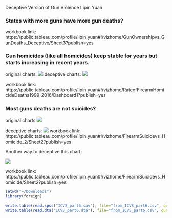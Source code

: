 Deceptive Version of Gun Violence
Lipin Yuan




### States with more guns have more gun deaths?

workbook link:
https://public.tableau.com/profile/lipin.yuan#!/vizhome/GunOwnershipvs_GunDeaths_Deceptive/Sheet3?publish=yes


### Gun homicides (like all homicides) keep stable for years but starts increasing in recent years.

original charts:
![](https://github.com/lpyuan/AddPics/blob/master/rate_of_firearms.png)
deceptive charts:
![](https://github.com/lpyuan/AddPics/blob/master/Rate_of_deaths.png)

workbook link:
https://public.tableau.com/profile/lipin.yuan#!/vizhome/RateofFirearmHomicideDeaths1999-2016/Dashboard1?publish=yes


### Most guns deaths are not suicides?

original charts
![](https://github.com/lpyuan/AddPics/blob/master/firearm_suicide_homicide.png)

deceptive charts:
![](https://github.com/lpyuan/AddPics/blob/master/Firearm_suicide.png)
workbook link:
https://public.tableau.com/profile/lipin.yuan#!/vizhome/FirearmSuicidevs_Homicide_2/Sheet2?publish=yes


Another way to deceptive this chart:

![](https://github.com/lpyuan/AddPics/blob/master/FirearmSuicide.png)

workbook link:
https://public.tableau.com/profile/lipin.yuan#!/vizhome/FirearmSuicidevs_Homicide/Sheet2?publish=yes


```r

setwd("~/Downloads")
library(foreign)

write.table(read.spss("ICVS_part6.sav"), file="from_ICVS_part6.csv", quote = FALSE, sep = ",")
write.table(read.dta("ICVS_part6.dta"), file="from_ICVS_part6.csv", quote = FALSE, sep = ",")
```
